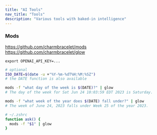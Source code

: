 ```yaml
---
title: "AI Tools"
nav_title: "Tools"
description: "Various tools with baked-in intelligence"
---
```


### Mods

https://github.com/charmbracelet/mods
https://github.com/charmbracelet/glow

```
export OPENAI_API_KEY=...
```

```bash
# optional
ISO_DATE=$(date -u +"%Y-%m-%dT%H:%M:%SZ")
# the DATE function is also available
```

```bash
mods -f "what day of the week is $(DATE)?" | glow
# The day of the week for Sat Jun 24 10:03:59 EDT 2023 is Saturday.

mods -f "what week of the year does $(DATE) fall under?" | glow
# The week of June 24, 2023 falls under Week 25 of the year 2023.
```

```bash
# ~/.zshrc
function ask() {
  mods -f "$1" | glow
}
```
